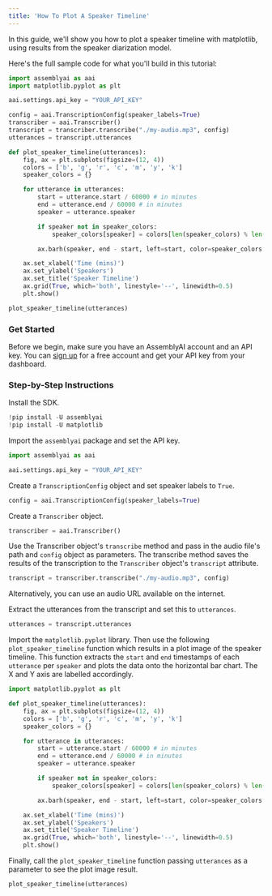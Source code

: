 ```yaml
---
title: 'How To Plot A Speaker Timeline'
---
```









In this guide, we'll show you how to plot a speaker timeline with matplotlib, using results from the speaker diarization model.

Here's the full sample code for what you'll build in this tutorial:

```python
import assemblyai as aai
import matplotlib.pyplot as plt

aai.settings.api_key = "YOUR_API_KEY"

config = aai.TranscriptionConfig(speaker_labels=True)
transcriber = aai.Transcriber()
transcript = transcriber.transcribe("./my-audio.mp3", config)
utterances = transcript.utterances

def plot_speaker_timeline(utterances):
    fig, ax = plt.subplots(figsize=(12, 4))
    colors = ['b', 'g', 'r', 'c', 'm', 'y', 'k']
    speaker_colors = {}

    for utterance in utterances:
        start = utterance.start / 60000 # in minutes
        end = utterance.end / 60000 # in minutes
        speaker = utterance.speaker

        if speaker not in speaker_colors:
            speaker_colors[speaker] = colors[len(speaker_colors) % len(colors)] # set a colour for each new speaker

        ax.barh(speaker, end - start, left=start, color=speaker_colors[speaker], height=0.4) # create horizontal bar plot

    ax.set_xlabel('Time (mins)')
    ax.set_ylabel('Speakers')
    ax.set_title('Speaker Timeline')
    ax.grid(True, which='both', linestyle='--', linewidth=0.5)
    plt.show()

plot_speaker_timeline(utterances)
```

### Get Started

Before we begin, make sure you have an AssemblyAI account and an API key. You can [sign up](https://assemblyai.com/dashboard/signup) for a free account and get your API key from your dashboard.

### Step-by-Step Instructions

Install the SDK.


```python
!pip install -U assemblyai
!pip install -U matplotlib
```

Import the `assemblyai` package and set the API key.


```python
import assemblyai as aai

aai.settings.api_key = "YOUR_API_KEY"
```

Create a `TranscriptionConfig` object and set speaker labels to `True`.


```python
config = aai.TranscriptionConfig(speaker_labels=True)
```

Create a `Transcriber` object.


```python
transcriber = aai.Transcriber()
```

Use the Transcriber object's `transcribe` method and pass in the audio file's path and `config` object as parameters. The transcribe method saves the results of the transcription to the `Transcriber` object's `transcript` attribute.


```python
transcript = transcriber.transcribe("./my-audio.mp3", config)
```

<Tip> Alternatively, you can use an audio URL available on the internet. </Tip>

Extract the utterances from the transcript and set this to `utterances`.




```python
utterances = transcript.utterances
```

Import the `matplotlib.pyplot` library. Then use the following `plot_speaker_timeline` function which results in a plot image of the speaker timeline. This function extracts the `start` and `end` timestamps of each `utterance` per `speaker` and plots the data onto the horizontal bar chart. The X and Y axis are labelled accordingly.


```python
import matplotlib.pyplot as plt

def plot_speaker_timeline(utterances):
    fig, ax = plt.subplots(figsize=(12, 4))
    colors = ['b', 'g', 'r', 'c', 'm', 'y', 'k']
    speaker_colors = {}

    for utterance in utterances:
        start = utterance.start / 60000 # in minutes
        end = utterance.end / 60000 # in minutes
        speaker = utterance.speaker

        if speaker not in speaker_colors:
            speaker_colors[speaker] = colors[len(speaker_colors) % len(colors)] # set a colour for each new speaker

        ax.barh(speaker, end - start, left=start, color=speaker_colors[speaker], height=0.4) # create horizontal bar plot

    ax.set_xlabel('Time (mins)')
    ax.set_ylabel('Speakers')
    ax.set_title('Speaker Timeline')
    ax.grid(True, which='both', linestyle='--', linewidth=0.5)
    plt.show()
```

Finally, call the `plot_speaker_timeline` function passing `utterances` as a parameter to see the plot image result.

```python
plot_speaker_timeline(utterances)
```

